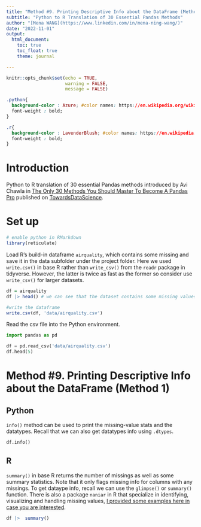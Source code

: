 ```yaml
---
title: "Method #9. Printing Descriptive Info about the DataFrame (Method 1)"
subtitle: "Python to R Translation of 30 Essential Pandas Methods"
author: "[Mena WANG](https://www.linkedin.com/in/mena-ning-wang/)"
date: "2022-11-01"
output: 
  html_document:
    toc: true
    toc_float: true
    theme: journal

---
```


```r
knitr::opts_chunk$set(echo = TRUE,
                      warning = FALSE,
                      message = FALSE)
```


```css

.python{
  background-color : Azure; #color names: https://en.wikipedia.org/wiki/Web_colors
  font-weight : bold;
}

.r{
  background-color : LavenderBlush; #color names: https://en.wikipedia.org/wiki/Web_colors
  font-weight : bold;
}

```

# Introduction

Python to R translation of 30 essential Pandas methods introduced by Avi Chawla in [The Only 30 Methods You Should Master To Become A Pandas Pro](https://towardsdatascience.com/the-only-30-methods-you-should-master-to-become-a-pandas-pro-749795084bb2) published on [TowardsDataScience](https://towardsdatascience.com/). 

# Set up

```r
# enable python in RMarkdown
library(reticulate)

```

Load R's build-in dataframe `airquality`, which contains some missing and save it in the data subfolder under the project folder. Here we used `write.csv()` in base R rather than `write_csv()` from the `readr` package in tidyverse. However, the latter is twice as fast as the former so consider use `write_csv()` for larger datasets. 

```r
df = airquality
df |> head() # we can see that the dataset contains some missing values

#write the dataframe
write.csv(df, 'data/airquality.csv')
```

Read the csv file into the Python environment.

```python
import pandas as pd

df = pd.read_csv('data/airquality.csv')
df.head(5)
```


# Method #9. Printing Descriptive Info about the DataFrame (Method 1)

## Python

`info()` method can be used to print the missing-value stats and the datatypes. Recall that we can also get datatypes info using `.dtypes`.

```python
df.info()
```


## R

`summary()` in base R returns the number of missings as well as some summary statistics. Note that it only flags missing info for columns with any missings. To get dataype info, recall we can use the `glimpse()` or `summary()` function.  There is also a package `naniar` in R that specialize in identifying, visualizing and handling missing values, [I provided some examples here in case you are interested](https://rpubs.com/MenaWANG/EDA_MissingDetection). 


```r

df |>  summary()

```


